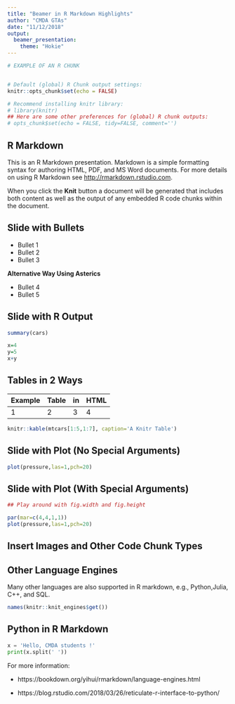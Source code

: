 ```yaml
---
title: "Beamer in R Markdown Highlights"
author: "CMDA GTAs"
date: "11/12/2018"
output: 
  beamer_presentation:
    theme: "Hokie"
---
```


```r
# EXAMPLE OF AN R CHUNK


# Default (global) R Chunk output settings:
knitr::opts_chunk$set(echo = FALSE)

# Recommend installing knitr library:
# library(knitr)
## Here are some other preferences for (global) R chunk outputs:
# opts_chunk$set(echo = FALSE, tidy=FALSE, comment='')
```

## R Markdown
This is an R Markdown presentation. Markdown is a simple formatting syntax for authoring HTML, PDF, and MS Word documents. For more details on using R Markdown see <http://rmarkdown.rstudio.com>.

When you click the **Knit** button a document will be generated that includes both content as well as the output of any embedded R code chunks within the document.

## Slide with Bullets
<!-- Two ways of making bulleted lists -->

- Bullet 1
- Bullet 2
- Bullet 3

**Alternative Way Using Asterics**

* Bullet 4
* Bullet 5

## Slide with R Output

<!-- SOME R CHUNK OPTIONS:
#-------------------------------------------------------------------
Include=FALSE means runs R code without displaying code
Echo=FALSE means no R code will be displayed (only output)
Eval=FALSE means R code will not be run
Results='hide' means R code runs but results will not be displayed
-->

```r
summary(cars)

x=4
y=5
x+y
```


## Tables in 2 Ways

Example | Table | in | HTML
--------|-------|----|------
1 | 2  | 3 | 4

```r
knitr::kable(mtcars[1:5,1:7], caption='A Knitr Table')
```


## Slide with Plot (No Special Arguments)

```r
plot(pressure,las=1,pch=20)
```

## Slide with Plot (With Special Arguments)

```r
## Play around with fig.width and fig.height

par(mar=c(4,4,1,1))
plot(pressure,las=1,pch=20)
```

## Insert Images and Other Code Chunk Types

\includegraphics[width=1in]{python.png}


## Other Language Engines

Many other languages are also supported in R markdown, e.g., Python,Julia, C++, and SQL.

\footnotesize
```r
names(knitr::knit_engines$get())
```


## Python in R Markdown

```python
x = 'Hello, CMDA students !'
print(x.split(' '))
```

For more information:

* https://bookdown.org/yihui/rmarkdown/language-engines.html

* https://blog.rstudio.com/2018/03/26/reticulate-r-interface-to-python/

